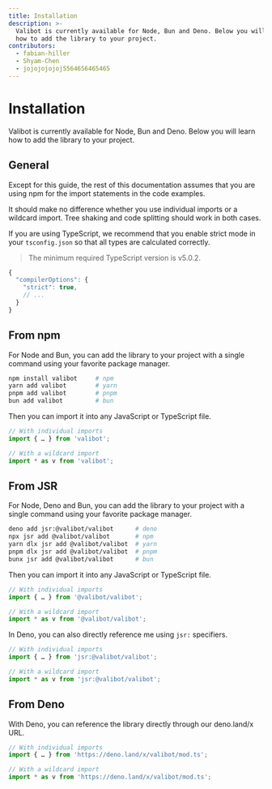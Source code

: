 ```yaml
---
title: Installation
description: >-
  Valibot is currently available for Node, Bun and Deno. Below you will learn
  how to add the library to your project.
contributors:
  - fabian-hiller
  - Shyam-Chen
  - jojojojojoj5564656465465
---
```


# Installation

Valibot is currently available for Node, Bun and Deno. Below you will learn how to add the library to your project.

## General

Except for this guide, the rest of this documentation assumes that you are using npm for the import statements in the code examples.

It should make no difference whether you use individual imports or a wildcard import. Tree shaking and code splitting should work in both cases.

If you are using TypeScript, we recommend that you enable strict mode in your `tsconfig.json` so that all types are calculated correctly.

> The minimum required TypeScript version is v5.0.2.

```js
{
  "compilerOptions": {
    "strict": true,
    // ...
  }
}
```

## From npm

For Node and Bun, you can add the library to your project with a single command using your favorite package manager.

```bash
npm install valibot     # npm
yarn add valibot        # yarn
pnpm add valibot        # pnpm
bun add valibot         # bun
```

Then you can import it into any JavaScript or TypeScript file.

```ts
// With individual imports
import { … } from 'valibot';

// With a wildcard import
import * as v from 'valibot';
```

## From JSR

For Node, Deno and Bun, you can add the library to your project with a single command using your favorite package manager.

```bash
deno add jsr:@valibot/valibot      # deno
npx jsr add @valibot/valibot       # npm
yarn dlx jsr add @valibot/valibot  # yarn
pnpm dlx jsr add @valibot/valibot  # pnpm
bunx jsr add @valibot/valibot      # bun
```

Then you can import it into any JavaScript or TypeScript file.

```ts
// With individual imports
import { … } from '@valibot/valibot';

// With a wildcard import
import * as v from '@valibot/valibot';
```

In Deno, you can also directly reference me using `jsr:` specifiers.

```ts
// With individual imports
import { … } from 'jsr:@valibot/valibot';

// With a wildcard import
import * as v from 'jsr:@valibot/valibot';
```

## From Deno

With Deno, you can reference the library directly through our deno.land/x URL.

```ts
// With individual imports
import { … } from 'https://deno.land/x/valibot/mod.ts';

// With a wildcard import
import * as v from 'https://deno.land/x/valibot/mod.ts';
```
